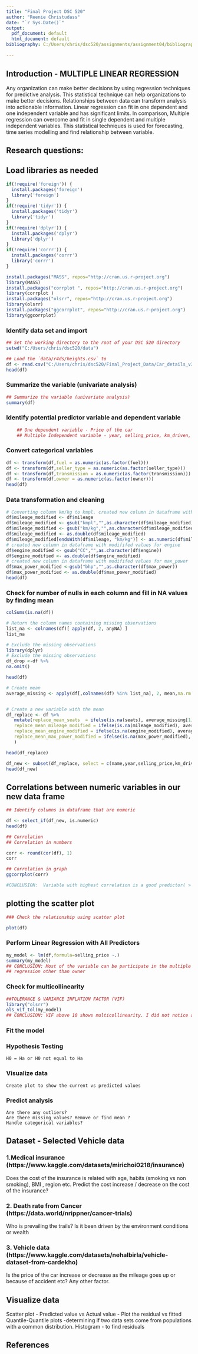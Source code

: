 ```yaml
---
title: "Final Project DSC 520"
author: "Reenie Christudass"
date: "`r Sys.Date()`"
output:
  pdf_document: default
  html_document: default
bibliography: C:/Users/chris/dsc520/assignments/assignment04/bibliography.bib  
  
---
```


\tableofcontents
\pagebreak

## Introduction - MULTIPLE LINEAR REGRESSION

Any organization can make better decisions by using regression techniques for predictive analysis. This statistical technique can help organizations to make better decisions. Relationships between data can transform analysis into actionable information. Linear regression can fit in one dependent and one independent variable and has significant limits. In comparison, Multiple regression can overcome and fit in single dependent and multiple independent variables. This statistical techniques is used for forecasting, time series modelling and find relationship between variable. 


## Research questions:

## Load libraries as needed

```r
if(!require('foreign')) {
  install.packages('foreign')
  library('foreign')
}
if(!require('tidyr')) {
  install.packages('tidyr')
  library('tidyr')
}
if(!require('dplyr')) {
  install.packages('dplyr')
  library('dplyr')
}
if(!require('corrr')) {
  install.packages('corrr')
  library('corrr')
}

install.packages("MASS", repos="http://cran.us.r-project.org")
library(MASS)
install.packages("corrplot ", repos="http://cran.us.r-project.org")
library(corrplot )
install.packages("olsrr", repos="http://cran.us.r-project.org")
library(olsrr)
install.packages("ggcorrplot", repos="http://cran.us.r-project.org")
library(ggcorrplot)
```

### Identify data set and import

```r
## Set the working directory to the root of your DSC 520 directory
setwd("C:/Users/chris/dsc520/data")
```

```r
## Load the `data/r4ds/heights.csv` to
df <- read.csv("C:/Users/chris/dsc520/Final_Project_Data/Car_details_v3.csv")
head(df)
```

### Summarize the variable (univariate analysis)

```r
## Summarize the variable (univariate analysis)
summary(df)
```

### Identify potential predictor variable and dependent variable
```r
    ## One dependent variable - Price of the car
    ## Multiple Independent variable - year, selling_price, km_driven, fuel, seller_type, transmission, owner, mileage, engine,    max_power, torque, seats
```

    
### Convert categorical variables   
```r
df <- transform(df,fuel = as.numeric(as.factor(fuel)))
df <- transform(df,seller_type = as.numeric(as.factor(seller_type)))
df <- transform(df,transmission = as.numeric(as.factor(transmission)))
df <- transform(df,owner = as.numeric(as.factor(owner)))
head(df)

```




### Data transformation and cleaning

```r
# Converting column km/kg to kmpl. created new column in dataframe with modififed values
df$mileage_modified <- df$mileage
df$mileage_modified <- gsub("kmpl","",as.character(df$mileage_modified))
df$mileage_modified <- gsub("km/kg","",as.character(df$mileage_modified))
df$mileage_modified <- as.double(df$mileage_modified)
df$mileage_modified[endsWith(df$mileage, "km/kg")] <- as.numeric(df$mileage_modified) * 1.40 
# created new column in dataframe with modififed values for engine
df$engine_modified <- gsub("CC","",as.character(df$engine))
df$engine_modified <- as.double(df$engine_modified)
# created new column in dataframe with modififed values for max_power
df$max_power_modified <-gsub("bhp","",as.character(df$max_power))
df$max_power_modified <- as.double(df$max_power_modified)
head(df)
``` 
### Check for number of nulls in each column and fill in NA values by finding mean
```r
colSums(is.na(df))

# Return the column names containing missing observations
list_na <- colnames(df)[ apply(df, 2, anyNA) ]
list_na

# Exclude the missing observations
library(dplyr)
# Exclude the missing observations
df_drop <-df %>%
na.omit()		

head(df)

# Create mean
average_missing <- apply(df[,colnames(df) %in% list_na], 2, mean,na.rm =  TRUE)


# Create a new variable with the mean
df_replace <- df %>%
   mutate(replace_mean_seats  = ifelse(is.na(seats), average_missing[1], seats),
   replace_mean_mileage_modified = ifelse(is.na(mileage_modified), average_missing[2], mileage_modified),
   replace_mean_engine_modified = ifelse(is.na(engine_modified), average_missing[3], engine_modified),
   replace_mean_max_power_modified = ifelse(is.na(max_power_modified), average_missing[4], max_power_modified)
   )

head(df_replace)

```
```r
df_new <- subset(df_replace, select = c(name,year,selling_price,km_driven,fuel,seller_type,transmission,owner,mileage,replace_mean_seats,replace_mean_mileage_modified,replace_mean_engine_modified,replace_mean_max_power_modified))
head(df_new)
```


## Correlations between numeric variables in our new data frame
```r
## Identify columns in dataframe that are numeric

df <- select_if(df_new, is.numeric)             
head(df)

## Correlation
## Correlation in numbers

corr <- round(cor(df), 1)
corr

## Correlation in graph
ggcorrplot(corr)

#CONCLUSION:  Variable with highest correlation is a good predictor( > .5)
```
## plotting the scatter plot 
```r
### Check the relationship using scatter plot 

plot(df)

```





### Perform Linear Regression with All Predictors
```r
my_model <- lm(df,formula=selling_price ~.)
summary(my_model)
## CONCLUSION: Most of the variable can be participate in the multiple linear 
## regression other than owner
```


### Check for multicollinearity 

```r
##TOLERANCE & VARIANCE INFLATION FACTOR (VIF)
library("olsrr")
ols_vif_tol(my_model)
## CONCLUSION: VIF above 10 shows multicollinearity. I did not notice anything in the dataset
```

### Fit the model
    
### Hypothesis Testing
    H0 = Ha or H0 not equal to Ha
### Visualize data
    Create plot to show the current vs predicted values
### Predict analysis
    Are there any outliers?
    Are there missing values? Remove or find mean ?
    Handle categorical variables?


## Dataset - Selected Vehicle data

### 1.Medical insurance (https://www.kaggle.com/datasets/mirichoi0218/insurance)
Does the cost of the insurance is related with age, habits (smoking vs non smoking), BMI , region etc. Predict the cost increase / decrease on the cost of the insurance?


### 2. Death rate from Cancer (https://data.world/nrippner/cancer-trials)  
Who is prevailing the trails? Is it been driven by the environment conditions or wealth

### 3. Vehicle data (https://www.kaggle.com/datasets/nehalbirla/vehicle-dataset-from-cardekho)
Is the price of the car increase or decrease as the mileage goes up or because of accident etc? Any other factor.




## Visualize data
Scatter plot 
- Predicted value vs Actual value
- Plot the residual vs fitted
Quantile-Quantile plots
-determining if two data sets come from populations with a common distribution.
Histogram - to find residuals


## References

